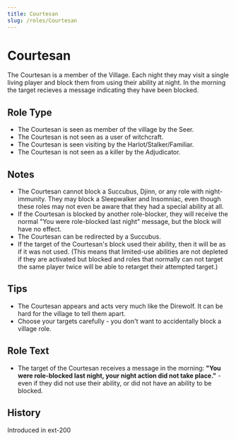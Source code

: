 ```yaml
---
title: Courtesan
slug: /roles/Courtesan
---
```


# Courtesan

The Courtesan is a member of the Village. Each night they may visit a single living player and block them from using their ability at night. In the morning the target recieves a message indicating they have been blocked.

## Role Type

- The Courtesan is seen as member of the village by the Seer.
- The Courtesan is not seen as a user of witchcraft.
- The Courtesan is seen visiting by the Harlot/Stalker/Familiar.
- The Courtesan is not seen as a killer by the Adjudicator.

## Notes

- The Courtesan cannot block a Succubus, Djinn, or any role with night-immunity. They may block a Sleepwalker and Insomniac, even though these roles may not even be aware that they had a special ability at all.
- If the Courtesan is blocked by another role-blocker, they will receive the normal "You were role-blocked last night" message, but the block will have no effect.
- The Courtesan can be redirected by a Succubus.
- If the target of the Courtesan's block used their ability, then it will be as if it was not used. (This means that limited-use abilities are not depleted if they are activated but blocked and roles that normally can not target the same player twice will be able to retarget their attempted target.)

## Tips

- The Courtesan appears and acts very much like the Direwolf. It can be hard for the village to tell them apart.
- Choose your targets carefully - you don't want to accidentally block a village role.

## Role Text

- The target of the Courtesan receives a message in the morning: **"You were role-blocked last night, your night action did not take place."** - even if they did not use their ability, or did not have an ability to be blocked.

## History

<timeline>
  <event interval="2018-01-01">Introduced in ext-200</event>
</timeline>
